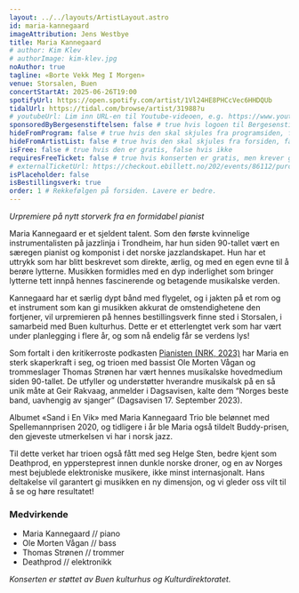 ```yaml
---
layout: ../../layouts/ArtistLayout.astro
id: maria-kannegaard
imageAttribution: Jens Westbye
title: Maria Kannegaard
# author: Kim Klev
# authorImage: kim-klev.jpg
noAuthor: true
tagline: «Borte Vekk Meg I Morgen»
venue: Storsalen, Buen
concertStartAt: 2025-06-26T19:00
spotifyUrl: https://open.spotify.com/artist/1Vl24HE8PHCcVec6HHDQUb
tidalUrl: https://tidal.com/browse/artist/31988?u
# youtubeUrl: Lim inn URL-en til Youtube-videoen, e.g. https://www.youtube.com/watch?v=iUd7MoKsRFE
sponsoredByBergesenstiftelsen: false # true hvis logoen til Bergesenstiftelsen skal vises, false hvis ikke
hideFromProgram: false # true hvis den skal skjules fra programsiden, false hvis den skal vises
hideFromArtistList: false # true hvis den skal skjules fra forsiden, false hvis den skal vises
isFree: false # true hvis den er gratis, false hvis ikke
requiresFreeTicket: false # true hvis konserten er gratis, men krever gratisbillett
# externalTicketUrl: https://checkout.ebillett.no/202/events/86112/purchase/setup
isPlaceholder: false
isBestillingsverk: true
order: 1 # Rekkefølgen på forsiden. Lavere er bedre.
---
```


_Urpremiere på nytt storverk fra en formidabel pianist_

Maria Kannegaard er et sjeldent talent. Som den første kvinnelige instrumentalisten på jazzlinja i Trondheim, har hun siden 90-tallet vært en særegen pianist og komponist i det norske jazzlandskapet. Hun har et uttrykk som har blitt beskrevet som direkte, ærlig, og med en egen evne til å berøre lytterne. Musikken formidles med en dyp inderlighet som bringer lytterne tett innpå hennes fascinerende og betagende musikalske verden.

Kannegaard har et særlig dypt bånd med flygelet, og i jakten på et rom og et instrument som kan gi musikken akkurat de omstendighetene den fortjener, vil urpremieren på hennes bestillingsverk finne sted i Storsalen, i samarbeid med Buen kulturhus. Dette er et etterlengtet verk som har vært under planlegging i flere år, og som nå endelig får se verdens lys!

Som fortalt i den kritikerroste podkasten <a class="link" href="https://radio.nrk.no/podkast/radiodokumentaren/sesong/pianisten" target="_blank">Pianisten (NRK, 2023)</a> har Maria en sterk skaperkraft i seg, og trioen med bassist Ole Morten Vågan og trommeslager Thomas Strønen har vært hennes musikalske hovedmedium siden 90-tallet. De utfyller og understøtter hverandre musikalsk på en så unik måte at Geir Rakvaag, anmelder i Dagsavisen, kalte dem “Norges beste band, uavhengig av sjanger” (Dagsavisen 17. September 2023).

Albumet «Sand i En Vik» med Maria Kannegaard Trio ble belønnet med Spellemannprisen 2020, og tidligere i år ble Maria også tildelt Buddy-prisen, den gjeveste utmerkelsen vi har i norsk jazz.

Til dette verket har trioen også fått med seg Helge Sten, bedre kjent som Deathprod, en yppersteprest innen dunkle norske droner, og en av Norges mest bejublede elektroniske musikere, ikke minst internasjonalt. Hans deltakelse vil garantert gi musikken en ny dimensjon, og vi gleder oss vilt til å se og høre resultatet!

### Medvirkende

- Maria Kannegaard // piano
- Ole Morten Vågan // bass
- Thomas Strønen // trommer
- Deathprod // elektronikk

_Konserten er støttet av Buen kulturhus og Kulturdirektoratet._
